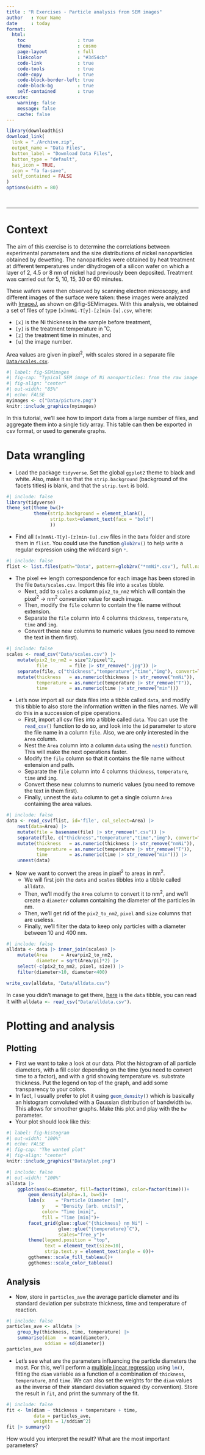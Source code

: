 ```yaml
---
title : "R Exercises - Particle analysis from SEM images"
author   : Your Name
date     : today
format: 
  html:
    toc                   : true
    theme                 : cosmo
    page-layout           : full
    linkcolor             : "#3d54cb"
    code-link             : true
    code-tools            : true
    code-copy             : true
    code-block-border-left: true
    code-block-bg         : true
    self-contained        : true
execute: 
    warning: false
    message: false
    cache: false
---
```



```r
library(downloadthis)
download_link(
  link = "./Archive.zip",
  output_name = "Data Files",
  button_label = "Download Data Files",
  button_type = "default",
  has_icon = TRUE,
  icon = "fa fa-save",
  self_contained = FALSE
)
options(width = 80)
```
<br>

----

# Context

The aim of this exercise is to determine the correlations between experimental parameters and the size distributions of nickel nanoparticles obtained by dewetting. The nanoparticles were obtained by heat treatment at different temperatures under dihydrogen of a silicon wafer on which a layer of 2, 4.5 or 8 nm of nickel had previously been deposited. Treatment was carried out for 5, 10, 15, 30 or 60 minutes. 

These wafers were then observed by scanning electron microscopy, and different images of the surface were taken: these images were analyzed with [ImageJ](https://imagej.net/Welcome), as shown on @fig-SEMimages. With this analysis, we obtained a set of files of type `[x]nmNi-T[y]-[z]min-[u].csv`, where:

- `[x]` is the Ni thickness in the sample before treatment, 
- `[y]` is the treatment temperature in ˚C,
- `[z]` the treatment time in minutes, and
- `[u]` the image number. 

Area values are given in pixel^2^, with scales stored in a separate file [`Data/scales.csv`](Data/scales.csv). 

```r
#| label: fig-SEMimages
#| fig-cap: "Typical SEM image of Ni nanoparticles: from the raw image to particle analysis"
#| fig-align: "center"
#| out-width: "85%"
#| echo: FALSE
myimages <- c("Data/picture.png")
knitr::include_graphics(myimages)
```

::: {.callout-note}
In this tutorial, we'll see how to import data from a large number of files, and aggregate them into a single tidy array. This table can then be exported in csv format, or used to generate graphs.
:::

# Data wrangling

- Load the package `tidyverse`. Set the global `ggplot2` theme to black and white. Also, make it so that the `strip.background` (background of the facets titles) is blank, and that the `strip.text` is bold.

```r
#| include: false
library(tidyverse)
theme_set(theme_bw()+
          theme(strip.background = element_blank(),
                strip.text=element_text(face = "bold")
                ))
```

- Find all `[x]nmNi-T[y]-[z]min-[u].csv` files in the `Data` folder and store them in `flist`. You could use the function `glob2rx()`{.R} to help write a regular expression using the wildcard sign `*`{.R}.

```r
#| include: false
flist <- list.files(path="Data", pattern=glob2rx("*nmNi*.csv"), full.names=TRUE)
```

- The pixel <-> length correspondence for each image has been stored in the file `Data/scales.csv`. Import this file into a `scales` tibble. 
  - Next, add to `scales` a column `pix2_to_nm2` which will contain the pixel^2^ -> nm^2^ conversion value for each image.
  - Then, modify the `file` column to contain the file name without extension. 
  - Separate the `file` column into 4 columns `thickness`, `temperature`, `time` and `img`.
  - Convert these new columns to numeric values (you need to remove the text in them first).

```r
#| include: false
scales <- read_csv("Data/scales.csv") |> 
    mutate(pix2_to_nm2 = size^2/pixel^2,
           file        = file |> str_remove(".jpg")) |> 
    separate(file, c("thickness","temperature","time","img"), convert=TRUE, sep="-") |>
    mutate(thickness   = as.numeric(thickness |> str_remove("nmNi")),
           temperature = as.numeric(temperature |> str_remove("T")),
           time        = as.numeric(time |> str_remove("min")))
```

- Let's now import all our data files into a tibble called `data`, and modify this tibble to also store the information written in the files names. We will do this in a succession of pipe operations.
  - First, import all csv files into a tibble called `data`. You can use the `read_csv()`{.R} function to do so, and look into the `id` parameter to store the file name in a column `file`. Also, we are only interested in the `Area` column.
  - Nest the `Area` column into a column `data` using the `nest()`{.R} function. This will make the next operations faster.
  - Modify the `file` column so that it contains the file name without extension and path.
  - Separate the `file` column into 4 columns `thickness`, `temperature`, `time` and `img`.
  - Convert these new columns to numeric values (you need to remove the text in them first).
  - Finally, unnest the `data` column to get a single column `Area` containing the area values.

```r
#| include: false
data <- read_csv(flist, id='file', col_select=Area) |> 
    nest(data=Area) |> 
    mutate(file = basename(file) |> str_remove(".csv")) |> 
    separate(file, c("thickness","temperature","time","img"), convert=TRUE, sep="-") |>
    mutate(thickness   = as.numeric(thickness |> str_remove("nmNi")),
           temperature = as.numeric(temperature |> str_remove("T")),
           time        = as.numeric(time |> str_remove("min"))) |> 
    unnest(data)
```

- Now we want to convert the areas in pixel^2^ to areas in nm^2^. 
  - We will first join the `data` and `scales` tibbles into a tibble called `alldata`. 
  - Then, we'll modify the `Area` column to convert it to nm^2^, and we'll create a `diameter` column containing the diameter of the particles in nm. 
  - Then, we'll get rid of the `pix2_to_nm2`, `pixel` and `size` columns that are useless. 
  - Finally, we'll filter the data to keep only particles with a diameter between 10 and 400 nm.

```r
#| include: false
alldata <- data |> inner_join(scales) |> 
    mutate(Area     = Area*pix2_to_nm2,
           diameter = sqrt(Area/pi)*2) |> 
    select(-c(pix2_to_nm2, pixel, size)) |> 
    filter(diameter>10, diameter<400)
```

```r
write_csv(alldata, "Data/alldata.csv")
```

::: {.callout-note}
In case you didn't manage to get there, [here](Data/alldata.csv) is the `data` tibble, you can read it with `alldata <- read_csv("Data/alldata.csv")`{.R}.
:::

# Plotting and analysis

## Plotting

- First we want to take a look at our data. Plot the histogram of all particle diameters, with a fill color depending on the time (you need to convert time to a factor), and with a grid showing temperature vs. substrate thickness. Put the legend on top of the graph, and add some transparency to your colors.
- In fact, I usually prefer to plot it using `geom_density()`{.R} which is basically an histogram convoluted with a Gaussian distribution of bandwidth `bw`. This allows for smoother graphs. Make this plot and play with the `bw` parameter.
- Your plot should look like this:

```r
#| label: fig-histogram
#| out-width: "100%"
#| echo: FALSE
#| fig-cap: "The wanted plot"
#| fig-align: "center"
knitr::include_graphics("Data/plot.png")
```

```r
#| include: false
#| out-width: "100%"
alldata |>
    ggplot(aes(x=diameter, fill=factor(time), color=factor(time)))+
        geom_density(alpha=.1, bw=5)+
        labs(x    = "Particle Diameter [nm]",
             y    = "Density [arb. units]",
             color= "Time [min]",
             fill = "Time [min]")+
        facet_grid(glue::glue("{thickness} nm Ni") ~
                   glue::glue("{temperature}˚C"), 
                   scales="free_y")+
        theme(legend.position = "top",
              text = element_text(size=10),
              strip.text.y = element_text(angle = 0))+
        ggthemes::scale_fill_tableau()+
        ggthemes::scale_color_tableau()
```

## Analysis

- Now, store in `particles_ave` the average particle diameter and its standard deviation per substrate thickness, time and temperature of reaction.

```r
#| include: false
particles_ave <- alldata |> 
    group_by(thickness, time, temperature) |> 
    summarise(diam   = mean(diameter),
              sddiam = sd(diameter))
particles_ave
```

- Let's see what are the parameters influencing the particle diameters the most. For this, we'll perform a [multiple linear regression](http://www.sthda.com/english/articles/40-regression-analysis/168-multiple-linear-regression-in-r/) using `lm()`{.R}, fitting the `diam` variable as a function of a combination of `thickness`, `temperature`, and `time`. We can also set the weights for the `diam` values as the inverse of their standard deviation squared (by convention). Store the result in `fit`, and print the summary of the fit.

```r
#| include: false
fit <- lm(diam ~ thickness + temperature + time,
          data = particles_ave, 
          weights = 1/sddiam^2)
fit |> summary()
```

How would you interpret the result? What are the most important parameters?
